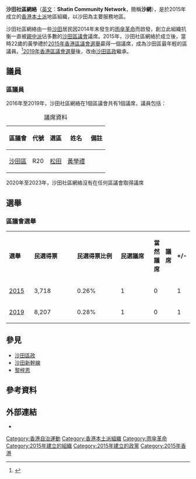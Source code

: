 {{香港政黨表
|中文名稱=沙田社區網絡
|英文名稱=Shatin Community Network
|黨徽文件名 = [[File:SCN.png|158px]]
|色彩編碼 = {{Party meta/color/沙田社區網絡}}
|組織形式=
|註冊編號=
|註冊名稱=
|頭銜1=[[主席|主席]]
|姓名1=[[劉頴匡|劉頴匡]]
|創立=2015年4月14日
|象徵顏色={{colorbox|{{Party meta/color/沙田社區網絡}}}} 深藍色
|政黨口號=
|黨員人數=
|立法會議席={{Infobox political party/seats|0|70|hex={{Party meta/color/沙田社區網絡}}}}
|區議會議席={{Infobox political party/seats|0|479|hex={{Party meta/color/沙田社區網絡}}}}
|政治派系=[[本土派_(香港)|本土派]]<ref>{{Cite web |url=https://www.facebook.com/shatincommunitynetwork/photos/a.882370861805267.1073741828.882362171806136/884120761630277/?type=3 |title=【我們的發言人 - 劉頴匡】 |accessdate=2016-06-14 |archive-date=2017-03-12 |archive-url=https://web.archive.org/web/20170312025133/https://www.facebook.com/shatincommunitynetwork/photos/a.882370861805267.1073741828.882362171806136/884120761630277/?type=3 |dead-url=no }}</ref>
|意識形態=[[本土主義|本土主義]]
|網站=[https://www.facebook.com/shatincommunitynetwork Facebook專頁]
}}
'''沙田社區網絡'''（[[英文|英文]]：'''Shatin Community Network'''，簡稱'''沙網'''），是於2015年成立的[[香港|香港]][[本土派_(香港)|本土派]]地區組織，以沙田為主要服務地區。

沙田社區網絡由一些[[沙田_(香港)|沙田]]居民因2014年末發生的[[雨傘革命|雨傘革命]]而啟發，創立此組織抗衡一直被[[建制派_(香港)|親中派]]佔多數的[[沙田區議會|沙田區議會]]議席。2015年，沙田社區網絡於成立後，當時22歲的黃學禮於[[2015年香港區議會選舉|2015年香港區議會選舉]]贏得一個議席，成為沙田區最年輕的區議員。<ref>{{cite news|title=最年輕區議員 本土傘兵黃學禮：地區工作為先|url=http://www.inmediahk.net/node/1039305|accessdate=2017-10-15|publisher=香港獨立媒體|date=2015-12-04|archive-date=2017-10-15|archive-url=https://web.archive.org/web/20171015153035/http://www.inmediahk.net/node/1039305|dead-url=no}}</ref>[[2019年香港區議會選舉|2019年香港區議會選舉]]後，改由[[沙田區政|沙田區政]]繼承。

==議員==
===區議員===
;2016年至2019年，沙田社區網絡在1個區議會共有1個議席，議員包括：
{| class="wikitable" border="3"
|+ 議席資料
! 區議會 !! 代號 !! 選區 !! 姓名 !! 備註
|-
|[[沙田區議會|沙田區]]||R20||[[松田_(選區)|松田]]||[[黃學禮|黃學禮]]||
|}
;2020年至2023年，沙田社區網絡沒有在任何區議會取得議席

==選舉==
===區議會選舉===
{| class="wikitable" width="50%" style="text-align:center"
|- style="background:#b6e6a5; color:black" align=center
| width="3%" | '''選舉''' 
| width="6%" | '''民選得票'''
| width="6%" | '''民選得票比例'''
| width="6%" | '''民選議席'''
| width="6%" | '''當然議席'''
| width="1%" |  '''議席'''
| width="3%" |  '''+/-'''
|-
|[[2015年香港區議會選舉|2015]] || 3,718 || 0.26% || 1 || 0 || {{Composition bar|1|458|hex=#97B0F8}} || 1 {{Increase}}
|-
|[[2019年香港區議會選舉|2019]] || 8,207 {{Increase}} || 0.28% {{Increase}} || 1 || 0 || {{Composition bar|2|458|hex=#97B0F8}} || 1 {{Increase}}

|}

==參見==
*[[沙田區政|沙田區政]]
*[[沙田新幹線|沙田新幹線]]
*[[黎梓恩|黎梓恩]]

==參考資料==
{{reflist}}

==外部連結==
*{{facebook|shatincommunitynetwork}}

{{香港政黨}}
{{Portal bar|香港|政治|政黨}}
[[Category:香港自治運動|Category:香港自治運動]]
[[Category:香港本土派組織|Category:香港本土派組織]]
[[Category:雨傘革命|Category:雨傘革命]]
[[Category:2015年建立的組織|Category:2015年建立的組織]]
[[Category:2015年建立的政黨|Category:2015年建立的政黨]]
[[Category:2015年香港|Category:2015年香港]]